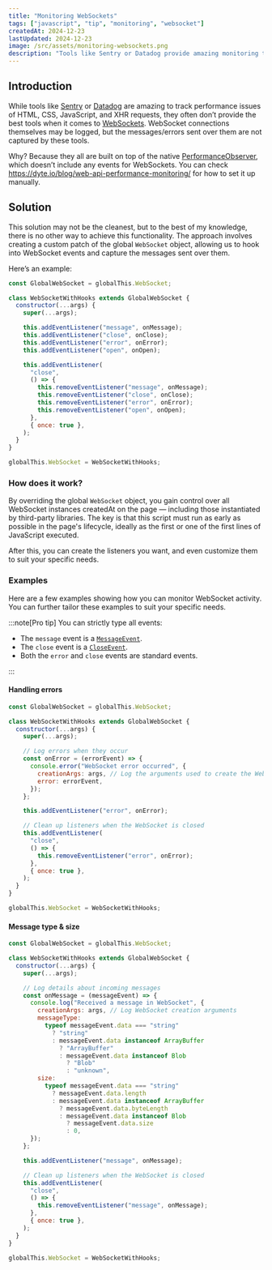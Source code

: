 ```yaml
---
title: "Monitoring WebSockets"
tags: ["javascript", "tip", "monitoring", "websocket"]
createdAt: 2024-12-23
lastUpdated: 2024-12-23
image: /src/assets/monitoring-websockets.png
description: "Tools like Sentry or Datadog provide amazing monitoring tools for a lot of requests, but not for WebSockets. Why is that and can we find a way to still monitor WebSockets?"
---
```


## Introduction

While tools like [Sentry](https://github.com/getsentry/sentry-javascript) or [Datadog](https://github.com/DataDog/browser-sdk) are amazing to track performance issues of HTML, CSS, JavaScript, and XHR requests, they often don’t provide the best tools when it comes to [WebSockets](https://developer.mozilla.org/en-US/docs/Web/API/WebSocket). WebSocket connections themselves may be logged, but the messages/errors sent over them are not captured by these tools.

Why? Because they all are built on top of the native [PerformanceObserver](https://developer.mozilla.org/en-US/docs/Web/API/PerformanceObserver), which doesn’t include any events for WebSockets.
You can check https://dyte.io/blog/web-api-performance-monitoring/ for how to set it up manually.

## Solution

This solution may not be the cleanest, but to the best of my knowledge, there is no other way to achieve this functionality. The approach involves creating a custom patch of the global `WebSocket` object, allowing us to hook into WebSocket events and capture the messages sent over them.

Here’s an example:

```js
const GlobalWebSocket = globalThis.WebSocket;

class WebSocketWithHooks extends GlobalWebSocket {
  constructor(...args) {
    super(...args);

    this.addEventListener("message", onMessage);
    this.addEventListener("close", onClose);
    this.addEventListener("error", onError);
    this.addEventListener("open", onOpen);

    this.addEventListener(
      "close",
      () => {
        this.removeEventListener("message", onMessage);
        this.removeEventListener("close", onClose);
        this.removeEventListener("error", onError);
        this.removeEventListener("open", onOpen);
      },
      { once: true },
    );
  }
}

globalThis.WebSocket = WebSocketWithHooks;
```

### How does it work?

By overriding the global `WebSocket` object, you gain control over all WebSocket instances createdAt on the page — including those instantiated by third-party libraries. The key is that this script must run as early as possible in the page's lifecycle, ideally as the first or one of the first lines of JavaScript executed.

After this, you can create the listeners you want, and even customize them to suit your specific needs.

### Examples

Here are a few examples showing how you can monitor WebSocket activity. You can further tailor these examples to suit your specific needs.

:::note[Pro tip]
You can strictly type all events:

- The `message` event is a [`MessageEvent`](https://developer.mozilla.org/en-US/docs/Web/API/MessageEvent).
- The `close` event is a [`CloseEvent`](https://developer.mozilla.org/en-US/docs/Web/API/CloseEvent).
- Both the `error` and `close` events are standard events.

:::

#### Handling errors

```js
const GlobalWebSocket = globalThis.WebSocket;

class WebSocketWithHooks extends GlobalWebSocket {
  constructor(...args) {
    super(...args);

    // Log errors when they occur
    const onError = (errorEvent) => {
      console.error("WebSocket error occurred", {
        creationArgs: args, // Log the arguments used to create the WebSocket
        error: errorEvent,
      });
    };

    this.addEventListener("error", onError);

    // Clean up listeners when the WebSocket is closed
    this.addEventListener(
      "close",
      () => {
        this.removeEventListener("error", onError);
      },
      { once: true },
    );
  }
}

globalThis.WebSocket = WebSocketWithHooks;
```

#### Message type & size

```js
const GlobalWebSocket = globalThis.WebSocket;

class WebSocketWithHooks extends GlobalWebSocket {
  constructor(...args) {
    super(...args);

    // Log details about incoming messages
    const onMessage = (messageEvent) => {
      console.log("Received a message in WebSocket", {
        creationArgs: args, // Log WebSocket creation arguments
        messageType:
          typeof messageEvent.data === "string"
            ? "string"
            : messageEvent.data instanceof ArrayBuffer
              ? "ArrayBuffer"
              : messageEvent.data instanceof Blob
                ? "Blob"
                : "unknown",
        size:
          typeof messageEvent.data === "string"
            ? messageEvent.data.length
            : messageEvent.data instanceof ArrayBuffer
              ? messageEvent.data.byteLength
              : messageEvent.data instanceof Blob
                ? messageEvent.data.size
                : 0,
      });
    };

    this.addEventListener("message", onMessage);

    // Clean up listeners when the WebSocket is closed
    this.addEventListener(
      "close",
      () => {
        this.removeEventListener("message", onMessage);
      },
      { once: true },
    );
  }
}

globalThis.WebSocket = WebSocketWithHooks;
```
